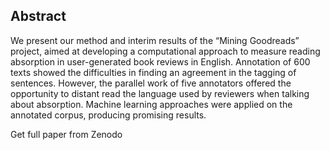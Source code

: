 ## Abstract

We present our method and interim results of the “Mining Goodreads” project, aimed at developing a computational approach to measure reading absorption in user-generated book reviews in English. Annotation of 600 texts showed the difficulties in finding an agreement in the tagging of sentences. However, the parallel work of five annotators offered the opportunity to distant read the language used by reviewers when talking about absorption. Machine learning approaches were applied on the annotated corpus, producing promising results.

<Link link={{"discriminant":"external","value":"https://doi.org/10.5281/zenodo.3897251"}}>Get full paper from Zenodo</Link>
